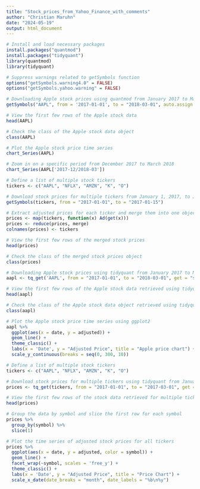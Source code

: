 ```yaml
---
title: "Stock_prices_from_Yahoo_Finance_with_comments"
author: "Christian Maruhn"
date: "2024-05-19"
output: html_document
---
```


```r
# Install and load necessary packages
install.packages("quantmod")
install.packages("tidyquant")
library(quantmod)
library(tidyquant)

# Suppress warnings related to getSymbols function
options("getSymbols.warning4.0" = FALSE)
options("getSymbols.yahoo.warning" = FALSE)

# Downloading Apple stock prices using quantmod from January 2017 to March 2018
getSymbols("AAPL", from = '2017-01-01', to = "2018-03-01", auto.assign = TRUE)

# View the first few rows of the Apple stock data
head(AAPL)

# Check the class of the Apple stock data object
class(AAPL)

# Plot the Apple stock price time series
chart_Series(AAPL)

# Zoom in on a specific period from December 2017 to March 2018
chart_Series(AAPL['2017-12/2018-03'])

# Define a list of multiple stock tickers
tickers <- c("AAPL", "NFLX", "AMZN", "K", "O")

# Download stock prices for multiple tickers from January 1, 2017, to January 15, 2017
getSymbols(tickers, from = "2017-01-01", to = "2017-01-15")

# Extract adjusted prices for each ticker and merge them into one object
prices <- map(tickers, function(x) Ad(get(x)))
prices <- reduce(prices, merge)
colnames(prices) <- tickers

# View the first few rows of the merged stock prices
head(prices)

# Check the class of the merged stock prices object
class(prices)

# Downloading Apple stock prices using tidyquant from January 2017 to March 2018
aapl <- tq_get('AAPL', from = "2017-01-01", to = "2018-03-01", get = "stock.prices")

# View the first few rows of the Apple stock data retrieved using tidyquant
head(aapl)

# Check the class of the Apple stock data object retrieved using tidyquant
class(aapl)

# Plot the Apple stock price time series using ggplot2
aapl %>%
  ggplot(aes(x = date, y = adjusted)) +
  geom_line() +
  theme_classic() +
  labs(x = 'Date', y = "Adjusted Price", title = "Apple price chart") +
  scale_y_continuous(breaks = seq(0, 300, 10))

# Define a list of multiple stock tickers
tickers <- c("AAPL", "NFLX", "AMZN", "K", "O")

# Download stock prices for multiple tickers using tidyquant from January 1, 2017, to March 1, 2017
prices <- tq_get(tickers, from = "2017-01-01", to = "2017-03-01", get = "stock.prices")

# View the first few rows of the stock data retrieved for multiple tickers
head(prices)

# Group the data by symbol and slice the first row for each symbol
prices %>%
  group_by(symbol) %>%
  slice(1)

# Plot the time series of adjusted stock prices for all tickers
prices %>%
  ggplot(aes(x = date, y = adjusted, color = symbol)) +
  geom_line() +
  facet_wrap(~symbol, scales = 'free_y') +
  theme_classic() +
  labs(x = 'Date', y = "Adjusted Price", title = "Price Chart") +
  scale_x_date(date_breaks = "month", date_labels = "%b\n%y")
```
